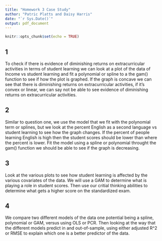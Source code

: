 ```yaml
---
title: "Homework 3 Case Study"
author: "Patric Platts and Daisy Harris"
date: "`r Sys.Date()`"
output: pdf_document
---
```


```r
knitr::opts_chunk$set(echo = TRUE)
```

## 1

To check if there is evidence of diminishing returns on extracurricular activities in terms of student learning we can look at a plot of the data of Income vs student learning and fit a polynomial or spline to a the gam() function to see if how the plot is graphed. If the graph is concave we can see that there is diminishing returns on extracurricular activities, if it's convex or linear, we can say not be able to see evidence of diminishing returns on extracurricular activities.

## 2

Similar to question one, we use the model that we fit with the polynomial term or splines, but we look at the percent English as a second language vs student learning to see how the graph changes. If the percent of people learning English is high then the student scores should be lower than where the percent is lower. Fit the model using a spline or polynomial throught the gam() function we should be able to see if the graph is decreasing.  

## 3

Look at the various plots to see how student learning is affected by the various covariates of the data. We will use a GAM to determine what is playing a role in student scores. Then use our critial thinking abilities to determine what gets a higher score on the standardized exam.  

## 4

We compare two different models of the data one potential being a spline, polynomial or GAM, versus using OLS or PCR. Then looking at the way that the different models predict in and out-of-sample, using either adjusted R^2 or RMSE to explain which one is a better predictor of the data. 
